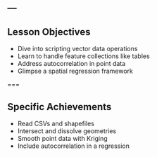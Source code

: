 ---
---

## Lesson Objectives

- Dive into scripting vector data operations
- Learn to handle feature collections like tables
- Address autocorrelation in point data
- Glimpse a spatial regression framework

===

## Specific Achievements

- Read CSVs and shapefiles
- Intersect and dissolve geometries
- Smooth point data with Kriging
- Include autocorrelation in a regression

